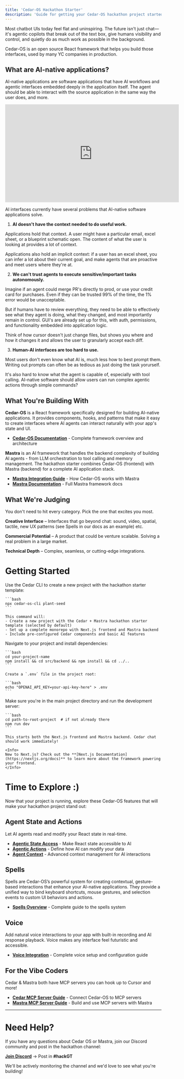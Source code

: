 ```yaml
---
title: 'Cedar-OS Hackathon Starter'
description: 'Guide for getting your Cedar-OS hackathon project started'
---
```


Most chatbot UIs today feel flat and uninspiring. The future isn't just chat—it's agentic copilots that break out of the text box, give humans visibility and control, and quietly do as much work as possible in the background.

Cedar-OS is an open source React framework that helps you build those interfaces, used by many YC companies in production.

## What are AI-native applications?

AI-native applications are software applications that have AI workflows and agentic interfaces embedded deeply in the application itself. The agent should be able to interact with the source application in the same way the user does, and more.

<iframe
	width='560'
	height='315'
	src='https://www.youtube.com/embed/y6oEyCjSiPA'
	title='AI-Native Email'
	frameBorder='0'
	allow='accelerometer; autoplay; clipboard-write; encrypted-media; gyroscope; picture-in-picture'
	allowFullScreen></iframe>

AI interfaces currently have several problems that AI-native software applications solve.

1. **AI doesn't have the context needed to do useful work.**

Applications hold that context. A user might have a particular email, excel sheet, or a blueprint schematic open. The content of what the user is looking at provides a lot of context.

Applications also hold an implicit context: if a user has an excel sheet, you can infer a lot about their current goal, and make agents that are proactive and meet users where they're at.

2. **We can't trust agents to execute sensitive/important tasks autonomously.**

Imagine if an agent could merge PR's directly to prod, or use your credit card for purchases. Even if they can be trusted 99% of the time, the 1% error would be unacceptable.

But if humans have to review everything, they need to be able to effectively see what they agent is doing, what they changed, and most importantly remain in control. GUI's are already set up for this, with auth, permissions, and functionality embedded into application logic.

Think of how cursor doesn't just change files, but shows you where and how it changes it and allows the user to granularly accept each diff.

3. **Human-AI interfaces are too hard to use.**

Most users don't even know what AI is, much less how to best prompt them. Writing out prompts can often be as tedious as just doing the task yorurself.

It's also hard to know what the agent is capable of, especially with tool calling. AI-native software should allow users can run complex agentic actions through simple commands?

## What You're Building With

**Cedar-OS** is a React framework specifically designed for building AI-native applications. It provides components, hooks, and patterns that make it easy to create interfaces where AI agents can interact naturally with your app's state and UI.

- **[Cedar-OS Documentation](/introduction/overview)** - Complete framework overview and architecture

**Mastra** is an AI framework that handles the backend complexity of building AI agents - from LLM orchestration to tool calling and memory management. The hackathon starter combines Cedar-OS (frontend) with Mastra (backend) for a complete AI application stack.

- **[Mastra Integration Guide](/agent-backend-connection/mastra)** - How Cedar-OS works with Mastra
- **[Mastra Documentation](https://mastra.ai/docs)** - Full Mastra framework docs

## What We're Judging

You don't need to hit every category. Pick the one that excites you most.

**Creative Interface** – Interfaces that go beyond chat: sound, video, spatial, tactile, new UX patterns (see Spells in our docs as an example) etc.

**Commercial Potential** – A product that could be venture scalable. Solving a real problem in a large market.

**Technical Depth** – Complex, seamless, or cutting-edge integrations.

# Getting Started

<Steps>
  <Step title="Create your project">
    Use the Cedar CLI to create a new project with the hackathon starter template:

    ```bash
    npx cedar-os-cli plant-seed
    ```

    This command will:
    - Create a new project with the Cedar + Mastra hackathon starter template (selected by default)
    - Set up a complete monorepo with Next.js frontend and Mastra backend
    - Include pre-configured Cedar components and basic AI features

  </Step>

  <Step title="Install dependencies and add API key">
    Navigate to your project and install dependencies:

    ```bash
    cd your-project-name
    npm install && cd src/backend && npm install && cd ../..
    ```

    Create a `.env` file in the project root:

    ```bash
    echo "OPENAI_API_KEY=your-api-key-here" > .env
    ```

  </Step>

  <Step title="Start development">
    Make sure you're in the main project directory and run the development server:

    ```bash
    cd path-to-root-project  # if not already there
    npm run dev
    ```

    This starts both the Next.js frontend and Mastra backend. Cedar chat should work immediately!

    <Info>
    New to Next.js? Check out the **[Next.js Documentation](https://nextjs.org/docs)** to learn more about the framework powering your frontend.
    </Info>

  </Step>
</Steps>

# Time to Explore :)

Now that your project is running, explore these Cedar-OS features that will make your hackathon project stand out:

## Agent State and Actions

Let AI agents read and modify your React state in real-time.

- **[Agentic State Access](/state-access/agentic-state-access)** - Make React state accessible to AI
- **[Agentic Actions](/state-access/agentic-actions)** - Define how AI can modify your data
- **[Agent Context](/agent-context/agent-context)** - Advanced context management for AI interactions

## Spells

Spells are Cedar-OS’s powerful system for creating contextual, gesture-based interactions that enhance your AI-native applications. They provide a unified way to bind keyboard shortcuts, mouse gestures, and selection events to custom UI behaviors and actions.

- **[Spells Overview](/spells/spells)** - Complete guide to the spells system

## Voice

Add natural voice interactions to your app with built-in recording and AI response playback. Voice makes any interface feel futuristic and accessible.

- **[Voice Integration](/voice/voice-integration)** - Complete voice setup and configuration guide

## For the Vibe Coders

Cedar & Mastra both have MCP servers you can hook up to Cursor and more!

- **[Cedar MCP Server Guide](/mcp-integration/mcp-server)** - Connect Cedar-OS to MCP servers
- **[Mastra MCP Server Guide](https://mastra.ai/en/docs/getting-started/mcp-docs-server)** - Build and use MCP servers with Mastra

---

# Need Help?

If you have any questions about Cedar OS or Mastra, join our Discord community and post in the hackathon channel:

**[Join Discord](https://discord.gg/kJjNyNrp)** → Post in **#hackGT**

We'll be actively monitoring the channel and we'd love to see what you're building!
